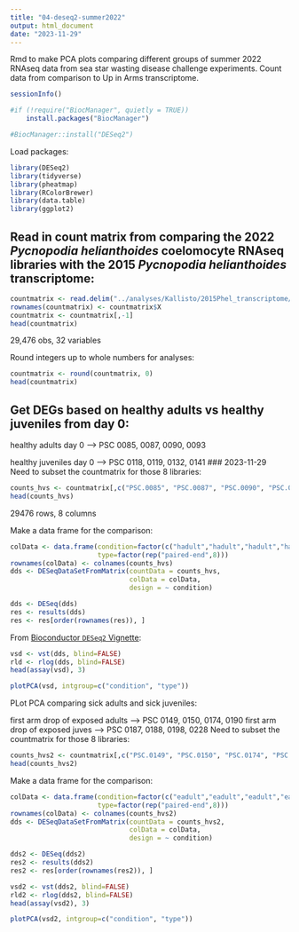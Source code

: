 ```yaml
---
title: "04-deseq2-summer2022"
output: html_document
date: "2023-11-29"
---
```

Rmd to make PCA plots comparing different groups of summer 2022 RNAseq data from sea star wasting disease challenge experiments. Count data from comparison to Up in Arms transcriptome. 

```r
sessionInfo()
```


```r
#if (!require("BiocManager", quietly = TRUE))
    install.packages("BiocManager")

#BiocManager::install("DESeq2")
```

Load packages:
```r
library(DESeq2)
library(tidyverse)
library(pheatmap)
library(RColorBrewer)
library(data.table)
library(ggplot2)
```

## Read in count matrix from comparing the 2022 _Pycnopodia helianthoides_ coelomocyte RNAseq libraries with the 2015 _Pycnopodia helianthoides_ transcriptome:  
```r
countmatrix <- read.delim("../analyses/Kallisto/2015Phel_transcriptome/kallisto-20231129_2015.isoform.counts.matrix", header = TRUE, sep = '\t')
rownames(countmatrix) <- countmatrix$X
countmatrix <- countmatrix[,-1]
head(countmatrix)
```
29,476 obs, 32 variables

Round integers up to whole numbers for analyses:    
```r
countmatrix <- round(countmatrix, 0)
head(countmatrix)
```

## Get DEGs based on healthy adults vs healthy juveniles from day 0:

healthy adults day 0 --> PSC 0085, 0087, 0090, 0093

healthy juveniles day 0 --> PSC 0118, 0119, 0132, 0141
### 2023-11-29   
Need to subset the countmatrix for those 8 libraries:    
```r
counts_hvs <- countmatrix[,c("PSC.0085", "PSC.0087", "PSC.0090", "PSC.0093", "PSC.0118", "PSC.0119", "PSC.0132", "PSC.0141")]
head(counts_hvs)
```
29476 rows, 8 columns 

Make a data frame for the comparison: 
```r
colData <- data.frame(condition=factor(c("hadult","hadult","hadult","hadult","hjuve","hjuve","hjuve","hjuve")),
                      type=factor(rep("paired-end",8)))
rownames(colData) <- colnames(counts_hvs)
dds <- DESeqDataSetFromMatrix(countData = counts_hvs,
                              colData = colData,
                              design = ~ condition)
```
```r
dds <- DESeq(dds)
res <- results(dds)
res <- res[order(rownames(res)), ]
```

From [Bioconductor `DESeq2` Vignette](http://bioconductor.org/packages/release/bioc/vignettes/DESeq2/inst/doc/DESeq2.html):     
```r
vsd <- vst(dds, blind=FALSE)
rld <- rlog(dds, blind=FALSE)
head(assay(vsd), 3)
```
```r
plotPCA(vsd, intgroup=c("condition", "type"))
```


PLot PCA comparing sick adults and sick juveniles: 

first arm drop of exposed adults --> PSC 0149, 0150, 0174, 0190
first arm drop of exposed juves --> PSC 0187, 0188, 0198, 0228
Need to subset the countmatrix for those 8 libraries:    
```r
counts_hvs2 <- countmatrix[,c("PSC.0149", "PSC.0150", "PSC.0174", "PSC.0190", "PSC.0187", "PSC.0188", "PSC.0198", "PSC.0228")]
head(counts_hvs2)
```

Make a data frame for the comparison: 
```r
colData <- data.frame(condition=factor(c("eadult","eadult","eadult","eadult","ejuve","ejuve","ejuve","ejuve")),
                      type=factor(rep("paired-end",8)))
rownames(colData) <- colnames(counts_hvs2)
dds <- DESeqDataSetFromMatrix(countData = counts_hvs2,
                              colData = colData,
                              design = ~ condition)
```

```r
dds2 <- DESeq(dds2)
res2 <- results(dds2)
res2 <- res[order(rownames(res2)), ]
```

```r
vsd2 <- vst(dds2, blind=FALSE)
rld2 <- rlog(dds2, blind=FALSE)
head(assay(vsd2), 3)
```

```r
plotPCA(vsd2, intgroup=c("condition", "type"))
```


